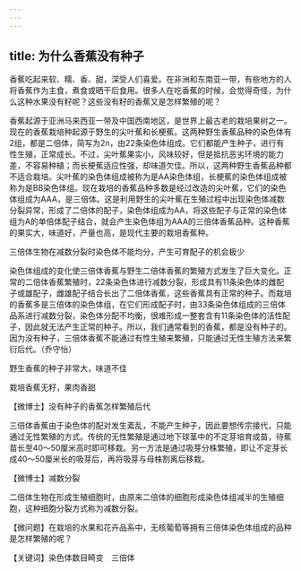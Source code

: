 ```yaml
---
---
---
```

title: 为什么香蕉没有种子
---




香蕉吃起来软、糯、香、甜，深受人们喜爱。在非洲和东南亚一带，有些地方的人将香蕉作为主食，煮食或晒干后食用。很多人在吃香蕉的时候，会觉得奇怪，为什么这种水果没有籽呢？这些没有籽的香蕉又是怎样繁殖的呢？

香蕉起源于亚洲马来西亚一带及中国西南地区，是世界上最古老的栽培果树之一。现在的香蕉栽培种起源于野生的尖叶蕉和长梗蕉。这两种野生香蕉品种的染色体有2组，都是二倍体，简写为2n，由22条染色体组成。它们都能产生种子，进行有性生殖，正常成长。不过，尖叶蕉果实小，风味较好，但是抵抗恶劣环境的能力差，不容易种植；而长梗蕉适应性强，却味道欠佳。所以，这两种野生香蕉品种都不适合栽培。尖叶蕉的染色体组成被称为是AA染色体组，长梗蕉的染色体组成被称为是BB染色体组。现在栽培的香蕉品种多数是经过改造的尖叶蕉，它们的染色体组成为AAA，是三倍体。这是利用野生的尖叶蕉在生殖过程中出现染色体减数分裂异常，形成了二倍体的配子，染色体组成为AA，将这些配子与正常的染色体组为A的单倍体配子结合，就会产生染色体组为AAA的三倍体香蕉品种。这种香蕉的果实大，味道好，产量也高，是现代主要的栽培香蕉种。



三倍体生物在减数分裂时染色体不能均分，产生可育配子的机会极少



染色体组成的变化使三倍体香蕉与野生二倍体香蕉的繁殖方式发生了巨大变化。正常的二倍体香蕉繁殖时，22条染色体进行减数分裂，形成具有11条染色体的雌配子或雄配子，雌雄配子结合长出了二倍体香蕉，这些香蕉具有正常的种子。而栽培的香蕉多是三倍体的染色体组，在它们形成配子时，由33条染色体组成的三倍体品系进行减数分裂，染色体分配不均衡，很难形成一整套含有11条染色体的活性配子，因此就无法产生正常的种子。所以，我们通常看到的香蕉，都是没有种子的。因为没有种子，三倍体香蕉不能通过有性生殖来繁殖，只能通过无性生殖方法来繁衍后代。（乔守怡）

野生香蕉的种子非常大，味道不佳



栽培香蕉无籽，果肉香甜





【微博士】没有种子的香蕉怎样繁殖后代

三倍体香蕉由于染色体的配对发生紊乱，不能产生种子，因此要想传宗接代，只能通过无性繁殖的方式。传统的无性繁殖是通过地下球茎中的不定芽培育成苗，待蕉苗长至40～50厘米高时即可移栽。另一方法是通过吸芽分株繁殖，即让不定芽长成40～50厘米长的吸芽后，再将吸芽与母株割离后移栽。

【微博士】减数分裂

二倍体生物在形成生殖细胞时，由原来二倍体的细胞形成染色体组减半的生殖细胞，这种细胞分裂方式称为减数分裂。

【微问题】在栽培的水果和花卉品系中，无核葡萄等拥有三倍体染色体组成的品种是怎样繁殖的呢？

【关键词】染色体数目畸变　三倍体